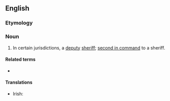 ==English==

===Etymology===
{{prefix|under|sheriff|lang=en}}

===Noun===
{{en-noun}}

# In certain jurisdictions, a [[deputy]] [[sheriff]]; [[second in command]] to a sheriff.

====Related terms====
* {{l|en|undershrievalty}}

====Translations====
{{trans-top|deputy sheriff; second in command to a sheriff}}
* Irish: {{t|ga|foshirriam|m}}
{{trans-mid}}
{{trans-bottom}}